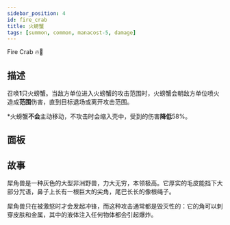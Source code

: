 ```yaml
---
sidebar_position: 4
id: fire_crab
title: 火螃蟹
tags: [summon, common, manacost-5, damage]
---
```


Fire Crab 🔥🦀

<!--truncate-->



<CardBasics cardKey={id}/>

## 描述

召唤**1**只火螃蟹。当敌方单位进入火螃蟹的攻击范围时，火螃蟹会朝敌方单位喷火造成**范围**伤害，直到目标退场或离开攻击范围。

*火螃蟹**不会**主动移动，不攻击时会缩入壳中，受到的伤害**降低**58%。

## 面板


<LevelComponent/>


<CardDynamicTable cardKey={id}/>


<CardComplexTable cardKey={id}/>

## 故事

犀角兽是一种灰色的大型非洲野兽，力大无穷，本领极高。它厚实的毛皮能挡下大部分咒语，鼻子上长有一根巨大的尖角，尾巴长长的像根绳子。

犀角兽只在被激怒时才会发起冲锋，而这种攻击通常都是毁灭性的：它的角可以刺穿皮肤和金属，其中的液体注入任何物体都会引起爆炸。

